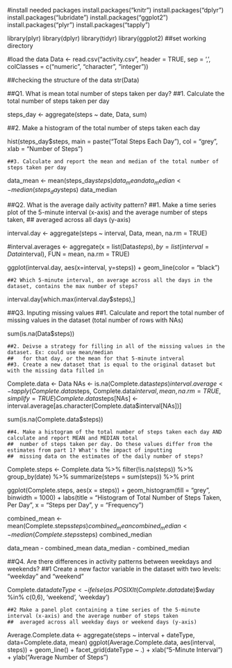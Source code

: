 #install needed packages
install.packages("knitr")
install.packages("dplyr")
install.packages("lubridate")
install.packages("ggplot2")
install.packages("plyr")
install.packages("tapply")


library(plyr)
library(dplyr)
library(tidyr)
library(ggplot2)
##set working directory

#load the data
Data <- read.csv("activity.csv", 
                 header = TRUE, 
                 sep = ',', 
                 colClasses = c("numeric", "character", "integer"))

##checking the structure of the data
str(Data)

##Q1. What is mean total number of steps taken per day?
    ##1. Calculate the total number of steps taken per day
   
steps_day <- aggregate(steps ~ date, Data, sum)

 ##2. Make a histogram of the total number of steps taken each day

hist(steps_day$steps,
     main = paste("Total Steps Each Day"),
     col = "grey",
     xlab = "Number of Steps")

    ##3. Calculate and report the mean and median of the total number of steps taken per day

data_mean <- mean(steps_day$steps)
data_mean
data_median <- median(steps_day$steps)
data_median

##Q2. What is the average daily activity pattern?
    ##1. Make a time series plot of the 5-minute interval (x-axis) and the average number of steps taken, 
    ##   averaged across all days (y-axis)

interval.day <- aggregate(steps ~ interval, Data, mean, na.rm = TRUE)



#interval.averages <- aggregate(x = list(Data$steps), by = list(interval = Data$interval), FUN = mean, na.rm = TRUE) 


ggplot(interval.day, aes(x=interval, y=steps)) +
  geom_line(color = "black")

    ##2 Which 5-minute interval, on average across all the days in the dataset, contains the max number of steps?

interval.day[which.max(interval.day$steps),]


##Q3. Inputing missing values
    ##1. Calculate and report the total number of missing values in the dataset (total number of rows with NAs)

sum(is.na(Data$steps))

    ##2. Deivse a strategy for filling in all of the missing values in the dataset. Ex: could use mean/median
    ##   for that day, or the mean for that 5-minute intveral
    ##3. Create a new dataset that is equal to the original dataset but with the missing data filled in

Complete.data <- Data
NAs <- is.na(Complete.data$steps)
interval.average <- tapply(Complete.data$steps, Complete.data$interval, mean, na.rm = TRUE, simplify = TRUE)
Complete.data$steps[NAs] <- interval.average[as.character(Complete.data$interval[NAs])]

sum(is.na(Complete.data$steps))

    ##4. Make a histogram of the total number of steps taken each day AND calculate and report MEAN and MEDIAN total 
    ##  number of steps taken per day. Do these values differ from the estimates from part 1? What's the impact of inputting
    ##  missing data on the estimates of the daily number of steps?

Complete.steps <- Complete.data %>%
  filter(!is.na(steps)) %>%
  group_by(date) %>%
  summarize(steps = sum(steps)) %>%
  print

ggplot(Complete.steps, aes(x = steps)) +
  geom_histogram(fill = "grey", binwidth = 1000) +
  labs(title = "Histogram of Total Number of Steps Taken, Per Day",
       x = "Steps per Day",
       y = "Frequency")


combined_mean <- mean(Complete.steps$steps)
combined_mean
combined_median <- median(Complete.steps$steps)
combined_median

data_mean - combined_mean
data_median - combined_median

##Q4. Are there differences in activity patterns between weekdays and weekends?
    ##1 Create a new factor variable in the dataset with two levels: "weekday" and "weekend" 

Complete.data$dateType <-  ifelse(as.POSIXlt(Complete.data$date)$wday %in% c(0,6), 'weekend', 'weekday')

    ##2 Make a panel plot containing a time series of the 5-minute interval (x-axis) and the average number of steps taken
    ##  averaged across all weekday days or weekend days (y-axis)

Average.Complete.data <- aggregate(steps ~ interval + dateType, data=Complete.data, mean)
ggplot(Average.Complete.data, aes(interval, steps)) + 
  geom_line() + 
  facet_grid(dateType ~ .) +
  xlab("5-Minute Interval") + 
  ylab("Average Number of Steps")

